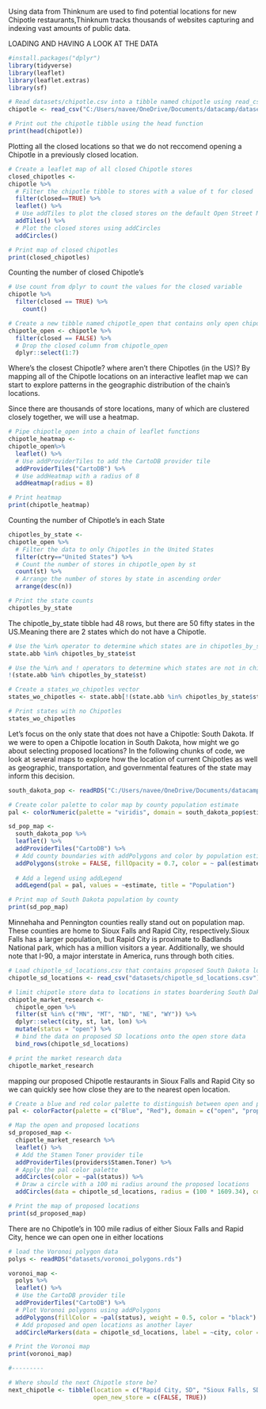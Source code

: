 
Using data from Thinknum are used to find potential locations for new Chipotle restaurants,Thinknum tracks thousands of websites capturing and indexing vast amounts of public data.

LOADING AND HAVING A LOOK AT THE DATA

```{r}
#install.packages("dplyr")
library(tidyverse)
library(leaflet)
library(leaflet.extras)
library(sf)

# Read datasets/chipotle.csv into a tibble named chipotle using read_csv
chipotle <- read_csv("C:/Users/navee/OneDrive/Documents/datacamp/datasets/chipotle.csv")

# Print out the chipotle tibble using the head function
print(head(chipotle))


```

Plotting all the closed locations so that we do not reccomend opening a Chipotle in a previously closed location.

```{r}

# Create a leaflet map of all closed Chipotle stores
closed_chipotles <- 
chipotle %>% 
  # Filter the chipotle tibble to stores with a value of t for closed
  filter(closed==TRUE) %>% 
  leaflet() %>% 
  # Use addTiles to plot the closed stores on the default Open Street Map tile
  addTiles() %>%
  # Plot the closed stores using addCircles
  addCircles() 

# Print map of closed chipotles
print(closed_chipotles)
```

Counting the number of closed Chipotle's

```{r}
# Use count from dplyr to count the values for the closed variable
chipotle %>% 
  filter(closed == TRUE) %>%
    count()

# Create a new tibble named chipotle_open that contains only open chipotle 
chipotle_open <- chipotle %>% 
  filter(closed == FALSE) %>% 
  # Drop the closed column from chipotle_open
  dplyr::select(1:7)

```

Where's the closest Chipotle? where aren't there Chipotles (in the US)? By mapping all of the Chipotle locations on an interactive leaflet map we can start to explore patterns in the geographic distribution of the chain's locations.

Since there are thousands of store locations, many of which are clustered closely together, we will use a heatmap.

```{r}
# Pipe chipotle_open into a chain of leaflet functions
chipotle_heatmap <- 
chipotle_open%>% 
  leaflet() %>% 
  # Use addProviderTiles to add the CartoDB provider tile 
  addProviderTiles("CartoDB") %>%
  # Use addHeatmap with a radius of 8
  addHeatmap(radius = 8)

# Print heatmap
print(chipotle_heatmap)
```

Counting the number of Chipotle's in each State

```{r}
chipotles_by_state <- 
chipotle_open %>% 
  # Filter the data to only Chipotles in the United States
  filter(ctry=="United States") %>% 
  # Count the number of stores in chipotle_open by st
  count(st) %>% 
  # Arrange the number of stores by state in ascending order
  arrange(desc(n))

# Print the state counts
chipotles_by_state
```

The chipotle_by_state tibble had 48 rows, but there are 50 fifty states in the US.Meaning there are 2 states which do not have a Chipotle. 

```{r}
# Use the %in% operator to determine which states are in chipotles_by_state
state.abb %in% chipotles_by_state$st

# Use the %in% and ! operators to determine which states are not in chipotles_by_state
!(state.abb %in% chipotles_by_state$st)

# Create a states_wo_chipotles vector
states_wo_chipotles <- state.abb[!(state.abb %in% chipotles_by_state$st)]

# Print states with no Chipotles
states_wo_chipotles
```

Let's focus on the only state that does not have a Chipotle: South Dakota. If we were to open a Chipotle location in South Dakota, how might we go about selecting proposed locations? In the following chunks of code, we look at several maps to explore how the location of current Chipotles as well as geographic, transportation, and governmental features of the state may inform this decision.

```{r}
south_dakota_pop <- readRDS("C:/Users/navee/OneDrive/Documents/datacamp/datasets/south_dakota_pop.rds")

# Create color palette to color map by county population estimate
pal <- colorNumeric(palette = "viridis", domain = south_dakota_pop$estimate)

sd_pop_map <-
  south_dakota_pop %>%
  leaflet() %>%
  addProviderTiles("CartoDB") %>%
  # Add county boundaries with addPolygons and color by population estimate
  addPolygons(stroke = FALSE, fillOpacity = 0.7, color = ~ pal(estimate),label = ~ NAME) %>%
  
  # Add a legend using addLegend 
  addLegend(pal = pal, values = ~estimate, title = "Population")

# Print map of South Dakota population by county
print(sd_pop_map)
```

Minnehaha and Pennington counties really stand out on population map. These counties are home to Sioux Falls and Rapid City, respectively.Sioux Falls has a larger population, but Rapid City is proximate to Badlands National park, which has a million visitors a year. Additionally, we should note that I-90, a major interstate in America, runs through both cities.


```{r}
# Load chipotle_sd_locations.csv that contains proposed South Dakota locations  
chipotle_sd_locations <- read_csv("datasets/chipotle_sd_locations.csv")

# limit chipotle store data to locations in states boardering South Dakota
chipotle_market_research <- 
  chipotle_open %>% 
  filter(st %in% c("MN", "MT", "ND", "NE", "WY")) %>% 
  dplyr::select(city, st, lat, lon) %>% 
  mutate(status = "open") %>% 
  # bind the data on proposed SD locations onto the open store data
  bind_rows(chipotle_sd_locations) 

# print the market research data
chipotle_market_research
```

mapping our proposed Chipotle restaurants in Sioux Falls and Rapid City so we can quickly see how close they are to the nearest open location.

```{r}

# Create a blue and red color palette to distinguish between open and proposed stores
pal <- colorFactor(palette = c("Blue", "Red"), domain = c("open", "proposed"))

# Map the open and proposed locations
sd_proposed_map <-
  chipotle_market_research %>% 
  leaflet() %>% 
  # Add the Stamen Toner provider tile
  addProviderTiles(providers$Stamen.Toner) %>%
  # Apply the pal color palette
  addCircles(color = ~pal(status)) %>%
  # Draw a circle with a 100 mi radius around the proposed locations
  addCircles(data = chipotle_sd_locations, radius = (100 * 1609.34), color = ~pal(status), fill = FALSE) # there approximately 1609.34 meters in a mile

# Print the map of proposed locations 
print(sd_proposed_map)
```

There are no Chipotle's in 100 mile radius of either Sioux Falls and Rapid City, hence we can open one in either locations 

```{r}
# load the Voronoi polygon data 
polys <- readRDS("datasets/voronoi_polygons.rds")

voronoi_map <- 
  polys %>%
  leaflet() %>%
  # Use the CartoDB provider tile
  addProviderTiles("CartoDB") %>%
  # Plot Voronoi polygons using addPolygons
  addPolygons(fillColor = ~pal(status), weight = 0.5, color = "black") %>%
  # Add proposed and open locations as another layer
  addCircleMarkers(data = chipotle_sd_locations, label = ~city, color = ~pal(status))

# Print the Voronoi map
print(voronoi_map)

#---------

# Where should the next Chipotle store be? 
next_chipotle <- tibble(location = c("Rapid City, SD", "Sioux Falls, SD"),
                        open_new_store = c(FALSE, TRUE))

```

